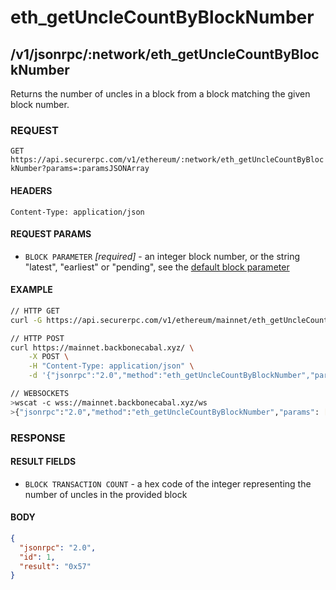 # eth_getUncleCountByBlockNumber

## /v1/jsonrpc/:network/eth_getUncleCountByBlockNumber

Returns the number of uncles in a block from a block matching the given block number.

### REQUEST

`GET https://api.securerpc.com/v1/ethereum/:network/eth_getUncleCountByBlockNumber?params=:paramsJSONArray`

#### HEADERS

`Content-Type: application/json`

#### REQUEST PARAMS

- `BLOCK PARAMETER` _[required]_ - an integer block number, or the string "latest", "earliest" or "pending", see the
  [default block parameter](https://github.com/ethereum/wiki/wiki/JSON-RPC#the-default-block-parameter)

#### EXAMPLE

```bash
// HTTP GET
curl -G https://api.securerpc.com/v1/ethereum/mainnet/eth_getUncleCountByBlockNumber --data-urlencode 'params=["latest"]'

// HTTP POST
curl https://mainnet.backbonecabal.xyz/ \
    -X POST \
    -H "Content-Type: application/json" \
    -d '{"jsonrpc":"2.0","method":"eth_getUncleCountByBlockNumber","params": ["latest"],"id":1}'

// WEBSOCKETS
>wscat -c wss://mainnet.backbonecabal.xyz/ws
>{"jsonrpc":"2.0","method":"eth_getUncleCountByBlockNumber","params": ["latest"],"id":1}
```

### RESPONSE

#### RESULT FIELDS

- `BLOCK TRANSACTION COUNT` - a hex code of the integer representing the number of uncles in the provided block

#### BODY

```json
{
  "jsonrpc": "2.0",
  "id": 1,
  "result": "0x57"
}
```
